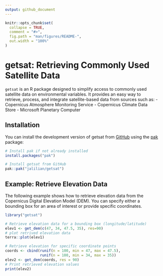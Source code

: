 ```yaml
---
output: github_document
---
```


```r
knitr::opts_chunk$set(
  collapse = TRUE,
  comment = "#>",
  fig.path = "man/figures/README-",
  out.width = "100%"
)
```

# getsat: Retrieving Commonly Used Satellite Data

<!-- badges: start -->
<!-- badges: end -->

`getsat` is an R package designed to simplify access to commonly used satellite data on environmental variables. It provides an easy way to retrieve, process, and integrate satellite-based data from sources such as:
- Copernicus Atmosphere Monitoring Service
- Copernicus Climate Data Store
- Microsoft Planetary Computer


## Installation

You can install the development version of getsat from [GitHub](https://github.com/) using the [pak](https://CRAN.R-project.org/package=pak) package:
```r
# Install pak if not already installed
install.packages("pak")

# Install getsat from GitHub
pak::pak("jalilian/getsat")
```

## Example: Retrieve Elevation Data

The following example shows how to retrieve elevation data from the Copernicus Digital Elevation Model (DEM). You can specify either a bounding box for an area of interest or provide specific coordinates.

```r
library("getsat")

# Retrieve elevation data for a bounding box (longitude/latitude)
elev1 <- get_dem(c(47, 34, 47.5, 35), res=90)
# plot retrived elevation data
terra::plot(elev1)

# Retrieve elevation for specific coordinate points
coords <- cbind(runif(n = 100, min = 47, max = 47.5), 
                runif(n = 100, min = 34, max = 35))
elev2 <- get_dem(coords, res = 90)
# Print retrieved elevation values
print(elev2)
```

